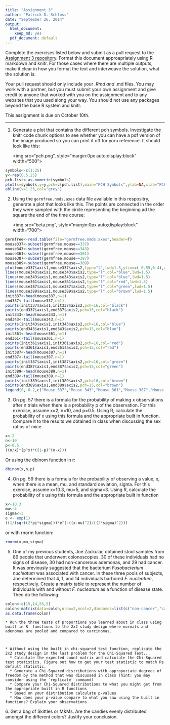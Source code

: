 ```yaml
---
title: "Assignment 3"
author: "Patrick D. Schloss"
date: "September 26, 2014"
output:
  html_document:
    keep_md: yes
  pdf_document: default
---
```


Complete the exercises listed below and submit as a pull request to the [Assignment 3 repository](http://www.github.com/microbialinformatics/assignment03).  Format this document approapriately using R markdown and knitr. For those cases where there are multiple outputs, make it clear in how you format the text and interweave the solution, what the solution is.

Your pull request should only include your *.Rmd and *.md files. You may work with a partner, but you must submit your own assignment and give credit to anyone that worked with you on the assignment and to any websites that you used along your way. You should not use any packages beyond the base R system and knitr.

This assignment is due on October 10th.

------

1.  Generate a plot that contains the different pch symbols. Investigate the knitr code chunk options to see whether you can have a pdf version of the image produced so you can print it off for yoru reference. It should look like this:

    <img src="pch.png", style="margin:0px auto;display:block" width="500">
    
```r 
symbols<-c(1:25)
y<-rep(0.5,25)
pch.list<-as.numeric(symbols)
plot(x=symbols,y=y,pch=c(pch.list),main="PCH Symbols",ylab=NA,xlab="PCH value",at=1:25,frame.plot=FALSE)
abline(v=1:25,col="grey")
```

2.  Using the `germfree.nmds.axes` data file available in this respositry, generate a plot that looks like this. The points are connected in the order they were sampled with the circle representing the beginning ad the square the end of the time course:

    <img src="beta.png", style="margin:0px auto;display:block" width="700">

```r
germfree<-read.table(file="germfree.nmds.axes",header=T)
mouse337<-subset(germfree,mouse==337)
mouse343<-subset(germfree,mouse==343)
mouse361<-subset(germfree,mouse==361)
mouse387<-subset(germfree,mouse==387)
mouse389<-subset(germfree,mouse==389)
plot(mouse337$axis1,mouse337$axis2,type="l",lwd=1.5,ylim=c(-0.55,0.4),xlim=c(-0.3,0.7),xlab="NMDS Axis 1",ylab="NMDS Axis 2")
lines(mouse343$axis1,mouse343$axis2,type="l",col="blue",lwd=1.5)
lines(mouse343$axis1,mouse343$axis2,type="l",col="blue",lwd=1.5)
lines(mouse361$axis1,mouse361$axis2,type="l",col="red",lwd=1.5)
lines(mouse387$axis1,mouse387$axis2,type="l",col="green",lwd=1.5)
lines(mouse389$axis1,mouse389$axis2,type="l",col="brown",lwd=1.5)
init337<-head(mouse337,n=1)
end337<-tail(mouse337,n=1)
points(init337$axis1,init337$axis2,pch=16,col="black")
points(end337$axis1,end337$axis2,pch=15,col="black")
init343<-head(mouse343,n=1)
end343<-tail(mouse343,n=1)
points(init343$axis1,init343$axis2,pch=16,col="blue")
points(end343$axis1,end343$axis2,pch=15,col="blue")
init361<-head(mouse361,n=1)
end361<-tail(mouse361,n=1)
points(init361$axis1,init361$axis2,pch=16,col="red")
points(end361$axis1,end361$axis2,pch=15,col="red")
init387<-head(mouse387,n=1)
end387<-tail(mouse387,n=1)
points(init387$axis1,init387$axis2,pch=16,col="green")
points(end387$axis1,end387$axis2,pch=15,col="green")
init389<-head(mouse389,n=1)
end389<-tail(mouse389,n=1)
points(init389$axis1,init389$axis2,pch=16,col="brown")
points(end389$axis1,end389$axis2,pch=15,col="brown")
legend(0,-0.2,c("Mouse 337","Mouse 343","Mouse 361","Mouse 387","Mouse 389"),lty=1,col=c("black","blue","red","green","brown"),cex=0.7)
```

3.  On pg. 57 there is a formula for the probability of making x observations after n trials when there is a probability p of the observation.  For this exercise, assume x=2, n=10, and p=0.5.  Using R, calculate the probability of x using this formula and the appropriate built in function. Compare it to the results we obtained in class when discussing the sex ratios of mice.

```r
x<-2
n<-10
p<-0.5
((n/x)*(p^x)*((1-p)^(n-x)))
```

Or using the dbinom function in r:

```r
dbinom(x,n,p)
```

4.  On pg. 59 there is a formula for the probability of observing a value, x, when there is a mean, mu, and standard deviation, sigma.  For this exercise, assume x=10.3, mu=5, and sigma=3.  Using R, calculate the probability of x using this formula and the appropriate built in function

```r
x<-10.3
mu<-5
sigma<-3
e <- exp(1) 
((1/(sqrt(2*pi*sigma)))*e^(-((x-mu)^2)/((2*sigma)^2)))
```

or with rnorm function:

```r
rnorm(x,mu,sigma)
```


5.  One of my previous students, Joe Zackular, obtained stool samples from 89 people that underwent colonoscopies.  30 of these individuals had no signs of disease, 30 had non-cancerous ademonas, and 29 had cancer.  It was previously suggested that the bacterium *Fusobacterium nucleatum* was associated with cancer.  In these three pools of subjects, Joe determined that 4, 1, and 14 individuals harbored *F. nucleatum*, respectively. Create a matrix table to represent the number of individuals with and without _F. nucleatum_ as a function of disease state.  Then do the following:

```r
colon<-c(15,14,55,5)
colon<-matrix(data=colon,nrow=2,ncol=2,dimnames=list(c("non-cancer","cancer"),c("neg","pos")))
as.data.frame(colon)
```

    * Run the three tests of proportions you learned about in class using built in R  functions to the 2x2 study design where normals and adenomas are pooled and compared to carcinomas.
    


    * Without using the built in chi-squared test function, replicate the 2x2 study design in the last problem for the Chi-Squared Test...
      * Calculate the expected count matrix and calculate the Chi-Squared test statistics. Figure out how to get your test statistic to match Rs default statistic.
      *	Generate a Chi-Squared distributions with approporiate degrees of freedom by the method that was discussed in class (hint: you may consider using the `replicate` command)
      * Compare your Chi-Squared distributions to what you might get from the appropriate built in R functions
      * Based on your distribution calculate p-values
      * How does your p-value compare to what you saw using the built in functions? Explain your observations.


6\.  Get a bag of Skittles or M&Ms.  Are the candies evenly distributed amongst the different colors?  Justify your conclusion.


